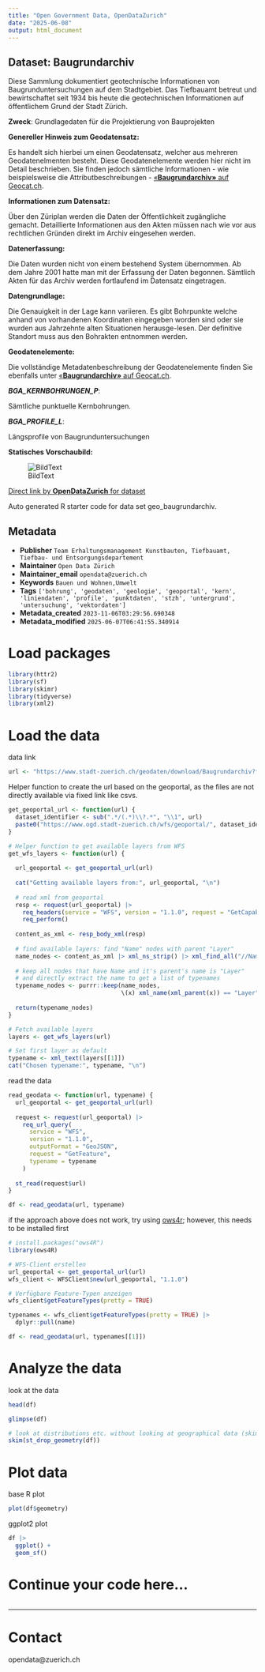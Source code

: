 ```yaml
---
title: "Open Government Data, OpenDataZurich"
date: "2025-06-08"
output: html_document
---
```


## Dataset: Baugrundarchiv

Diese Sammlung dokumentiert geotechnische Informationen von Baugrunduntersuchungen auf dem Stadtgebiet. Das Tiefbauamt betreut und bewirtschaftet seit 1934 bis heute die geotechnischen Informationen auf öffentlichem Grund der Stadt Zürich.

**Zweck**: Grundlagedaten für die Projektierung von Bauprojekten

**Genereller Hinweis zum Geodatensatz:**

Es handelt sich hierbei um einen Geodatensatz, welcher aus mehreren Geodatenelmenten besteht. Diese Geodatenelemente werden hier nicht im Detail beschrieben. Sie finden jedoch sämtliche Informationen - wie beispielsweise die Attributbeschreibungen - [«**Baugrundarchiv»** auf Geocat.ch](https://www.geocat.ch/geonetwork/srv/ger/catalog.search#/metadata/fc8b2c80-673b-49f7-a609-3e17aaf2e3e0).
			   

**Informationen zum Datensatz:**

Über den Züriplan werden die Daten der Öffentlichkeit zugängliche gemacht. Detaillierte Informationen aus den Akten müssen nach wie vor aus rechtlichen Gründen direkt im Archiv eingesehen werden.

**Datenerfassung:**

Die Daten wurden nicht von einem bestehend System übernommen. Ab dem Jahre 2001 hatte man mit der Erfassung der Daten begonnen. Sämtlich Akten für das Archiv werden fortlaufend im Datensatz eingetragen.

**Datengrundlage:**

Die Genauigkeit in der Lage kann variieren. Es gibt Bohrpunkte welche anhand von vorhandenen Koordinaten eingegeben worden sind oder sie wurden aus Jahrzehnte alten Situationen herausge-lesen. Der definitive Standort muss aus den Bohrakten entnommen werden.

**Geodatenelemente:**

Die vollständige Metadatenbeschreibung der Geodatenelemente finden Sie ebenfalls unter [«**Baugrundarchiv»** auf Geocat.ch](https://www.geocat.ch/geonetwork/srv/ger/md.viewer#/full_view/fc8b2c80-673b-49f7-a609-3e17aaf2e3e0).

***BGA_KERNBOHRUNGEN_P***: 

Sämtliche punktuelle Kernbohrungen.


***BGA_PROFILE_L***: 

Längsprofile von Baugrunduntersuchungen




**Statisches Vorschaubild:**

![BildText](https://www.gis.stadt-zuerich.ch/zueriplan_docs/geocat/fc8b2c80-673b-49f7-a609-3e17aaf2e3e0.png)



[Direct link by **OpenDataZurich** for dataset](https://data.stadt-zuerich.ch/dataset/geo_baugrundarchiv)

Auto generated R starter code for data set geo_baugrundarchiv.

## Metadata

- **Publisher** `Team Erhaltungsmanagement Kunstbauten, Tiefbauamt, Tiefbau- und Entsorgungsdepartement`
- **Maintainer** `Open Data Zürich`
- **Maintainer_email** `opendata@zuerich.ch`
- **Keywords** `Bauen und Wohnen,Umwelt`
- **Tags** `['bohrung', 'geodaten', 'geologie', 'geoportal', 'kern', 'liniendaten', 'profile', 'punktdaten', 'stzh', 'untergrund', 'untersuchung', 'vektordaten']`
- **Metadata_created** `2023-11-06T03:29:56.690348`
- **Metadata_modified** `2025-06-07T06:41:55.340914`


# Load packages

```r
library(httr2)
library(sf)
library(skimr)
library(tidyverse)
library(xml2)
```

# Load the data

data link
```r
url <- "https://www.stadt-zuerich.ch/geodaten/download/Baugrundarchiv?format=geojson_link"
```


Helper function to create the url based on the geoportal, as the files are not directly available via fixed link like csvs.
```r
get_geoportal_url <- function(url) {
  dataset_identifier <- sub(".*/(.*)\\?.*", "\\1", url)
  paste0("https://www.ogd.stadt-zuerich.ch/wfs/geoportal/", dataset_identifier)
}
```

```r
# Helper function to get available layers from WFS
get_wfs_layers <- function(url) {
  
  url_geoportal <- get_geoportal_url(url)
  
  cat("Getting available layers from:", url_geoportal, "\n")
  
  # read xml from geoportal
  resp <- request(url_geoportal) |> 
    req_headers(service = "WFS", version = "1.1.0", request = "GetCapabilities") |> 
    req_perform()
  
  content_as_xml <- resp_body_xml(resp)
  
  # find available layers: find "Name" nodes with parent "Layer"
  name_nodes <- content_as_xml |> xml_ns_strip() |> xml_find_all("//Name")
  
  # keep all nodes that have Name and it's parent's name is "Layer"
  # and directly extract the name to get a list of typenames
  typename_nodes <- purrr::keep(name_nodes,
                                \(x) xml_name(xml_parent(x)) == "Layer")
  
  return(typename_nodes)
}

# Fetch available layers
layers <- get_wfs_layers(url)

# Set first layer as default
typename <- xml_text(layers[[1]])
cat("Chosen typename:", typename, "\n")
```

read the data
```r
read_geodata <- function(url, typename) {
  url_geoportal <- get_geoportal_url(url)
  
  request <- request(url_geoportal) |>
    req_url_query(
      service = "WFS",
      version = "1.1.0",
      outputFormat = "GeoJSON",
      request = "GetFeature",
      typename = typename
    )
  
  st_read(request$url)
}

df <- read_geodata(url, typename)
```

if the approach above does not work, try using [ows4r](https://eblondel.github.io/ows4R/); however, this needs to be installed first
```r
# install.packages("ows4R")
library(ows4R)

# WFS-Client erstellen
url_geoportal <- get_geoportal_url(url)
wfs_client <- WFSClient$new(url_geoportal, "1.1.0")

# Verfügbare Feature-Typen anzeigen
wfs_client$getFeatureTypes(pretty = TRUE)

typenames <- wfs_client$getFeatureTypes(pretty = TRUE) |> 
  dplyr::pull(name)

df <- read_geodata(url, typenames[[1]])
```

# Analyze the data

look at the data
```r
head(df)
```

```r
glimpse(df)
```

```r
# look at distributions etc. without looking at geographical data (skim cannot deal with geometries)
skim(st_drop_geometry(df))
```

# Plot data

base R plot
```r
plot(df$geometry)
```

ggplot2 plot
```r
df |>
  ggplot() +
  geom_sf()
```

# Continue your code here...

```r

```

------------------------------------------------------------------------

# Contact

opendata@zuerich.ch
